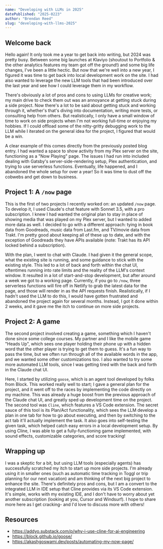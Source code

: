 ```yaml
---
name: "Developing with LLMs in 2025"
datePublished: "2025-0223"
author: "Brendan Reed"
slug: "developing-with-llms-2025"
---
```


## Welcome back

Hello again! It only took me a year to get back into writing, but 2024 was pretty busy. Between some big launches at Klaviyo (shoutout to Portfolio & the other analytics features my team got off the ground!) and some big life changes, I've been a little hectic. But now that we're well into a new year, I figured it was time to get back into local development work on the site. I had also wanted to leverage the new LLM tools that had been introduced over the last year and see how I could leverage them in my workflow. 

There's obviously a lot of pros and cons to using LLMs for creative work; my main drive to check them out was an annoyance at getting stuck during a side project. Now there's a lot to be said about getting stuck and working through it, whether's that's diving into documentation, writing more tests, or consulting help from others. But realistically, I only have a small window of time to work on side projects when I'm not working full-time or enjoying my hobbies. If I could offload some of the nitty-gritty debugging work to the LLM while I iterated on the general idea for the project, I figured that would be a win. 

A clear example of this comes directly from the previously posted blog entry. I had wanted a space to show activity from my Plex server on the site, functioning as a "Now Playing" page. The issues I had run into included dealing with Gatsby's server-side-rendering setup, Plex authentication, and trying to use serverless functions. Eventually, life happened, and I abandoned the whole setup for over a year! So it was time to dust off the cobwebs and get down to business. 

## Project 1: A `/now` page
This is the first of two projects I recently worked on: an updated `/now` page. To develop it, I used Claude's chat feature with Sonnet 3.5, with a pro subscription. I knew I had wanted the original plan to stay in place of showing media that was played on my Plex server, but I wanted to added more data as well. I decided to go with a different approach: tying in book data from Goodreads, music data from Last.fm, and TV/movie data from Trakt. I'm pretty good about keeping all of these up to date, and with the exception of Goodreads they have APIs available (note: Trakt has its API locked behind a subscription). 

With the plan, I went to chat with Claude. I had given it the general scope, what the existing site is running, and some guidance to stick with the existing style. This led to a lot of back and forth within the chat UI, oftentimes running into rate limits and the reality of the LLM's context window. It resulted in a lot of start-and-stop development, but after around a week we got to a working page. Currently, if you go to `/now`, three serverless functions will fire off in Netlify to grab the latest data for the page, and those will render in as the API requests finish. Realistically, if I hadn't used the LLM to do this, I would have gotten frustrated and abandoned the project again for several months. Instead, I got it done within 2 weeks, and it gave me the itch to continue on more side projects. 

## Project 2: A game
The second project involved creating a game, something which I haven't done since some college courses. My partner and I like the mobile game "Heads Up", which sees one player holding their phone up with a hidden word that the other player is trying to get them to guess. It's a fun way to pass the time, but we often run through all of the available words in the app, and we wanted some other customizations too. I also wanted to try some more automated LLM tools, since I was getting tired with the back and forth in the Claude chat UI. 

Here, I started by utilizing `goose`, which is an agent tool developed by folks from Block. This worked really well to start; I gave a general plan for the project, and it went off to the races by implementing the code directly on my machine. This was already a huge boost from the previous approach of the Claude chat UI, and greatly sped up development time on the project. The second tool was `Cline`, which features a VS Code extension. The secret sauce of this tool is its Plan/Act functionality, which sees the LLM develop a plan in one tab for how to go about executing, and then by switching to the act tab it'll actually implement the task. It also goes into self-testing the given task, which helped catch easy errors in a local development setup. By using Cline, I was able to get a fully-functioning game implemented, with sound effects, customizable categories, and score tracking! 

## Wrapping up

I was a skeptic for a bit, but using LLM tools (especially agents) has successfully scratched my itch to start up more side projects. I'm already using it in smaller ones (such as automatic time tracking in Toggl or trip planning for our next vacation) and am thinking of the next big project to enhance the site. There's definitely pros and cons, but I am a convert to the integrated LLM in IDE setup that Cline provides via its VS Code extension. It's simple, works with my existing IDE, and I don't have to worry about yet another subscription (looking at you, Cursor and Windsurf). I hope to share more here as I get cracking- and I'd love to discuss more with others!

## Resources
* https://addyo.substack.com/p/why-i-use-cline-for-ai-engineering
* https://block.github.io/goose/
* https://akashgoswami.dev/posts/automating-my-now-page/